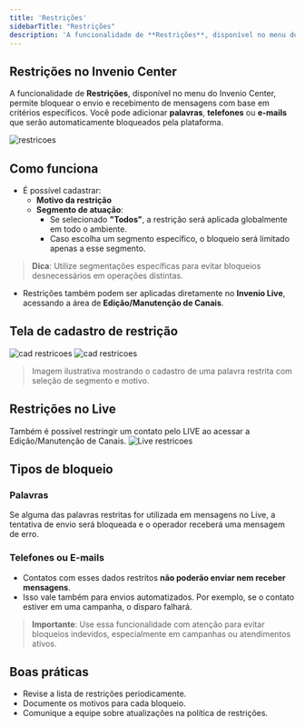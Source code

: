 ```yaml
---
title: 'Restrições'
sidebarTitle: "Restrições"
description: 'A funcionalidade de **Restrições**, disponível no menu do Invenio Center, permite bloquear o envio e recebimento de mensagens...'
---
```


##  Restrições no Invenio Center

A funcionalidade de **Restrições**, disponível no menu do Invenio Center, permite bloquear o envio e recebimento de mensagens com base em critérios específicos. Você pode adicionar **palavras**, **telefones** ou **e-mails** que serão automaticamente bloqueados pela plataforma.

![restricoes](https://robbublob.blob.core.windows.net/docs/restricoes.png) 
##  Como funciona

- É possível cadastrar:
  - **Motivo da restrição**
  - **Segmento de atuação**: 
    - Se selecionado **"Todos"**, a restrição será aplicada globalmente em todo o ambiente.
    - Caso escolha um segmento específico, o bloqueio será limitado apenas a esse segmento.

>  **Dica**: Utilize segmentações específicas para evitar bloqueios desnecessários em operações distintas.

- Restrições também podem ser aplicadas diretamente no **Invenio Live**, acessando a área de **Edição/Manutenção de Canais**.

##  Tela de cadastro de restrição
![cad restricoes](https://robbublob.blob.core.windows.net/docs/addrestricoes.png) 
![cad restricoes](https://robbublob.blob.core.windows.net/docs/addrestremail.png) 


> Imagem ilustrativa mostrando o cadastro de uma palavra restrita com seleção de segmento e motivo.

## Restrições no Live
Também é possível restringir um contato pelo LIVE ao acessar a Edição/Manutenção de Canais.
![Live restricoes](https://robbublob.blob.core.windows.net/docs/restricaolive.png) 

##  Tipos de bloqueio

###  Palavras
Se alguma das palavras restritas for utilizada em mensagens no Live, a tentativa de envio será bloqueada e o operador receberá uma mensagem de erro.

###  Telefones ou E-mails
- Contatos com esses dados restritos **não poderão enviar nem receber mensagens**.
- Isso vale também para envios automatizados. Por exemplo, se o contato estiver em uma campanha, o disparo falhará.

>  **Importante**: Use essa funcionalidade com atenção para evitar bloqueios indevidos, especialmente em campanhas ou atendimentos ativos.

##  Boas práticas

- Revise a lista de restrições periodicamente.
- Documente os motivos para cada bloqueio.
- Comunique a equipe sobre atualizações na política de restrições.
